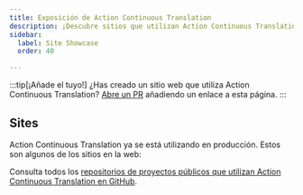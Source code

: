 ```yaml
---
title: Exposición de Action Continuous Translation
description: ¡Descubre sitios que utilizan Action Continuous Translation!
sidebar:
  label: Site Showcase
  order: 40

---
```


:::tip[¡Añade el tuyo!]
¿Has creado un sitio web que utiliza Action Continuous Translation? [Abre un PR](https://github.com/pelikhan/action-continuous-translation/blob/main/CONTRIBUTING.md#showcase) añadiendo un enlace a esta página.
:::

## Sites


Action Continuous Translation ya se está utilizando en producción. Estos son algunos de los sitios en la web:

<ShowcaseSites />

Consulta todos los [repositorios de proyectos públicos que utilizan Action Continuous Translation en GitHub](https://github.com/pelikhan/action-continuous-translation/network/dependents).
